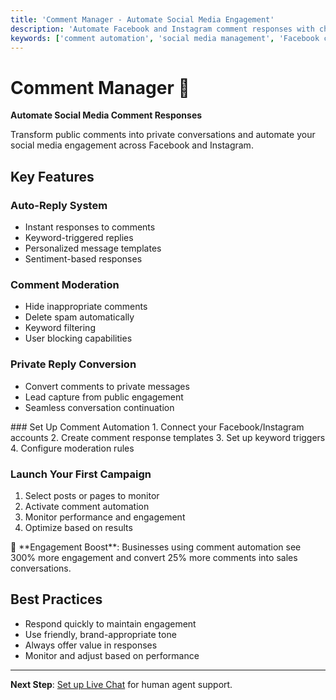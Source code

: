 ```yaml
---
title: 'Comment Manager - Automate Social Media Engagement'
description: 'Automate Facebook and Instagram comment responses with chatwiser Comment Manager. Set up auto-replies, moderation, and private messaging.'
keywords: ['comment automation', 'social media management', 'Facebook comments', 'Instagram comments', 'auto-reply', 'social engagement']
---
```



# Comment Manager 💬

**Automate Social Media Comment Responses**

Transform public comments into private conversations and automate your social media engagement across Facebook and Instagram.

## Key Features

### Auto-Reply System
- Instant responses to comments
- Keyword-triggered replies
- Personalized message templates
- Sentiment-based responses

### Comment Moderation
- Hide inappropriate comments
- Delete spam automatically
- Keyword filtering
- User blocking capabilities

### Private Reply Conversion
- Convert comments to private messages
- Lead capture from public engagement
- Seamless conversation continuation

<Steps>
### Set Up Comment Automation
1. Connect your Facebook/Instagram accounts
2. Create comment response templates
3. Set up keyword triggers
4. Configure moderation rules

### Launch Your First Campaign
1. Select posts or pages to monitor
2. Activate comment automation
3. Monitor performance and engagement
4. Optimize based on results
</Steps>

<Callout type="tip">
🎯 **Engagement Boost**: Businesses using comment automation see 300% more engagement and convert 25% more comments into sales conversations.
</Callout>

## Best Practices

- Respond quickly to maintain engagement
- Use friendly, brand-appropriate tone
- Always offer value in responses
- Monitor and adjust based on performance

---

**Next Step**: [Set up Live Chat](/en/communication/live-chat) for human agent support.

